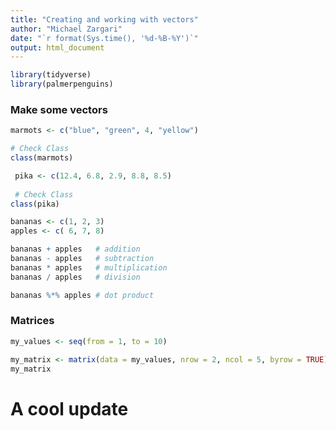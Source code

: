 ```yaml
---
title: "Creating and working with vectors"
author: "Michael Zargari"
date: "`r format(Sys.time(), '%d-%B-%Y')`"
output: html_document
---
```


```r
library(tidyverse)
library(palmerpenguins)
```

### Make some vectors

```r
marmots <- c("blue", "green", 4, "yellow")

# Check Class
class(marmots)
```

```r
 pika <- c(12.4, 6.8, 2.9, 8.8, 8.5)
 
 # Check Class
class(pika)
```

```r
bananas <- c(1, 2, 3) 
apples <- c( 6, 7, 8) 

bananas + apples   # addition 
bananas - apples   # subtraction
bananas * apples   # multiplication 
bananas / apples   # division 

bananas %*% apples # dot product
```

### Matrices

```r
my_values <- seq(from = 1, to = 10)

my_matrix <- matrix(data = my_values, nrow = 2, ncol = 5, byrow = TRUE)
my_matrix
```

# A cool update
